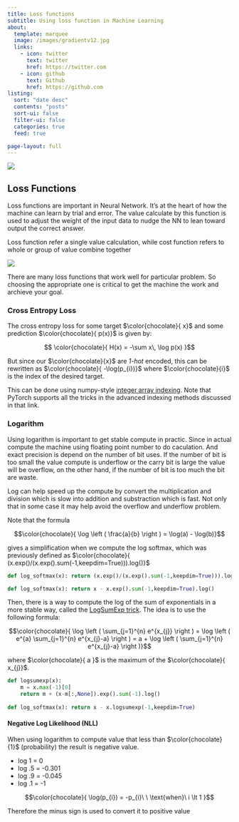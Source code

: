 ```yaml
---
title: Loss functions
subtitle: Using loss function in Machine Learning
about:
  template: marquee
  image: /images/gradientv12.jpg 
  links:
    - icon: twitter
      text: twitter
      href: https://twitter.com
    - icon: github
      text: Github
      href: https://github.com
listing:
  sort: "date desc"
  contents: "posts"
  sort-ui: false
  filter-ui: false
  categories: true
  feed: true

page-layout: full
---
```


![]( ../../../../images/ai-pic7cp.jpg)


## Loss Functions

Loss functions are important in Neural Network. It's at the heart of how the machine can learn by trial and error.
The value calculate by this function is used to adjust the weight of the input data to nudge the NN to lean toward output the correct answer.


::: {.callout-tip}

Loss function refer a single value calculation, while cost function refers to whole or group of value combine together
:::


![](./image/crent_loss.jpg)

There are many loss functions that work well for particular problem. So choosing the appropriate one is critical to get the machine the work and archieve your goal.


### Cross Entropy Loss

The cross entropy loss for some target $\color{chocolate}{ x}$ and some prediction $\color{chocolate}{ p(x)}$ is given by:

$$ \color{chocolate}{ H(x) = -\sum x\, \log p(x) }$$

But since our  $\color{chocolate}{x}$  are *1-hot* encoded, this can be rewritten as $\color{chocolate}{ -\log(p_{i})}$ where  $\color{chocolate}{i}$ is the index of the desired target.

This can be done using numpy-style [integer array indexing](https://docs.scipy.org/doc/numpy-1.13.0/reference/arrays.indexing.html#integer-array-indexing). Note that PyTorch supports all the tricks in the advanced indexing methods discussed in that link.

### Logarithm

Using logarithm is important to get stable compute in practic. Since in actual compute the machine using floating point number to do caculation. And exact precision is depend on the number of bit uses. If the number of bit is too small the value compute is underflow or the carry bit is large the value will be overflow, on the other hand, if the number of bit is too much the bit are waste.

Log can help speed up the compute by convert the multiplication and division which is slow into addition and substraction which is fast. Not only that in some case it may help avoid the overflow and underflow problem.

Note that the formula 

$$\color{chocolate}{ \log \left ( \frac{a}{b} \right ) = \log(a) - \log(b)}$$ 

gives a simplification when we compute the log softmax, which was previously defined as $\color{chocolate}{ (x.exp()/(x.exp().sum(-1,keepdim=True))).log()}$

```python
def log_softmax(x): return (x.exp()/(x.exp().sum(-1,keepdim=True))).log()

def log_softmax(x): return x - x.exp().sum(-1,keepdim=True).log()
```


Then, there is a way to compute the log of the sum of exponentials in a more stable way, called the [LogSumExp trick](https://en.wikipedia.org/wiki/LogSumExp). The idea is to use the following formula:

$$\color{chocolate}{ \log \left ( \sum_{j=1}^{n} e^{x_{j}} \right ) = \log \left ( e^{a} \sum_{j=1}^{n} e^{x_{j}-a} \right ) = a + \log \left ( \sum_{j=1}^{n} e^{x_{j}-a} \right )}$$

where $\color{chocolate}{ a }$ is the maximum of the $\color{chocolate}{ x_{j}}$.

```python
def logsumexp(x):
    m = x.max(-1)[0]
    return m + (x-m[:,None]).exp().sum(-1).log()
    
def log_softmax(x): return x - x.logsumexp(-1,keepdim=True)
```

#### Negative Log Likelihood (NLL)
When using logarithm to compute value that less than $\color{chocolate}{1}$ (probability) the result is negative value. 

- log 1 = 0 
- log .5 = -0.301
- log .9 = -0.045
- log .1 = -1

 $$\color{chocolate}{ \log(p_{i}) = -p_{i}\ \ \text{when}\ i \lt 1 }$$

Therefore the minus sign is used to convert it to positive value

